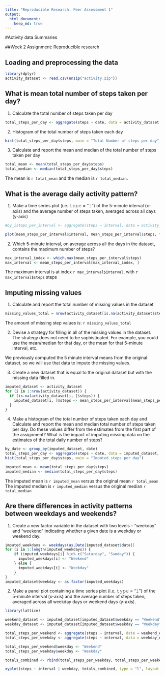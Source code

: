 ```yaml
---
title: "Reproducible Research: Peer Assessment 1"
output:
  html_document:
    keep_md: true
---
```

#Activity data Summaries

##Week 2 Assignment: Reproducible research

## Loading and preprocessing the data
```r
library(dplyr)
activity_dataset <- read.csv(unzip("activity.zip"))
```


## What is mean total number of steps taken per day?
1. Calculate the total number of steps taken per day
```r
total_steps_per_day <- aggregate(steps ~ date, data = activity_dataset, sum, na.rm = TRUE)
```

2. Histogram of the total number of steps taken each day
```r
hist(total_steps_per_day$steps, main = "Total Number of steps per day", xlab = "Total steps per day")

```

3. Calculate and report the mean and median of the total number of steps taken per day
```r
total_mean <- mean(total_steps_per_day$steps)
total_median <- median(total_steps_per_day$steps)
```
The mean is `r total_mean` and the median is `r total_median`.

## What is the average daily activity pattern?
1. Make a time series plot (i.e. 𝚝𝚢𝚙𝚎 = "𝚕") of the 5-minute interval (x-axis) and the average number of steps taken, averaged across all days (y-axis)
```r
#by_isteps_per_interval <- aggregate(steps ~ interval, data = activity_dataset, mean, na.rm = TRUE)

plot(mean_steps_per_interval$interval, mean_steps_per_interval$steps, type = "l", main = "Average number of steps taken", xlab = "Interval", ylab = "Average Steps")
```

2. Which 5-minute interval, on average across all the days in the dataset, contains the maximum number of steps?
```r
max_interval_index <- which.max(mean_steps_per_interval$steps)
max_interval <- mean_steps_per_interval[max_interval_index, ]
```
The maximum interval is at index `r max_interval$interval`, with `r max_interval$steps` steps

## Imputing missing values
1. Calculate and report the total number of missing values in the dataset
```r
missing_values_total = nrow(activity_dataset[is.na(activity_dataset$steps), ])
```
The amount of missing step values is: `r missing_values_total`

2. Devise a strategy for filling in all of the missing values in the dataset. The strategy does not need to be sophisticated. For example, you could use the mean/median for that day, or the mean for that 5-minute interval, etc.

We previously computed the 5 minute interval means from the original dataset, so we will use that data to impute the missing values.

3. Create a new dataset that is equal to the original dataset but with the missing data filled in.
```r
imputed_dataset <- activity_dataset
for (i in 1:nrow(activity_dataset)) {
  if (is.na(activity_dataset[i, ]$steps)) {
    imputed_dataset[i, ]$steps <- mean_steps_per_interval[mean_steps_per_interval$interval == activity_dataset$interval[i], ]$steps
  }
}
```
4. Make a histogram of the total number of steps taken each day and Calculate and report the mean and median total number of steps taken per day. Do these values differ from the estimates from the first part of the assignment? What is the impact of imputing missing data on the estimates of the total daily number of steps?
```r
by_date <- group_by(imputed_dataset, date)
total_steps_per_day <- aggregate(steps ~ date, data = imputed_dataset, sum, na.rm = TRUE)
hist(total_steps_per_day$steps, main = "Imputed steps per day")

imputed_mean <- mean(total_steps_per_day$steps)
imputed_median <- median(total_steps_per_day$steps)
```
The imputed mean is `r imputed_mean` versus the original mean `r total_mean`
The imputed median is `r imputed_median` versus the original median `r total_median`

## Are there differences in activity patterns between weekdays and weekends?
1. Create a new factor variable in the dataset with two levels – “weekday” and “weekend” indicating whether a given date is a weekday or weekend day.
```r
imputed_weekdays <- weekdays(as.Date(imputed_dataset$date))
for (i in 1:length(imputed_weekdays)) {
    if (imputed_weekdays[i] %in% c("Saturday", "Sunday")) {
      imputed_weekdays[i] <- "Weekend"
    } else { 
      imputed_weekdays[i] <- "Weekday"
    }
}
imputed_dataset$weekday <- as.factor(imputed_weekdays)
```
2. Make a panel plot containing a time series plot (i.e. 𝚝𝚢𝚙𝚎 = "𝚕") of the 5-minute interval (x-axis) and the average number of steps taken, averaged across all weekday days or weekend days (y-axis). 

```r
library(lattice)

weekend_dataset <- imputed_dataset[imputed_dataset$weekday == "Weekend", ]
weekday_dataset <- imputed_dataset[imputed_dataset$weekday == "Weekday", ]

total_steps_per_weekend <- aggregate(steps ~ interval, data = weekend_dataset, mean, na.rm = TRUE)
total_steps_per_weekday <- aggregate(steps ~ interval, data = weekday_dataset, mean, na.rm = TRUE)

total_steps_per_weekend$weekday <- "Weekend"
total_steps_per_weekday$weekday <- "Weekday"

totals_combined <- rbind(total_steps_per_weekday, total_steps_per_weekend)

xyplot(steps ~ interval | weekday, totals_combined, type = "l", layout = c(1, 2), xlab = "Interval", ylab = "Steps Amount")

```





